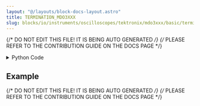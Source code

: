 ```yaml
---
layout: "@/layouts/block-docs-layout.astro"
title: TERMINATION_MDO3XXX
slug: blocks/io/instruments/oscilloscopes/tektronix/mdo3xxx/basic/termination-mdo3xxx
---
```


{/* DO NOT EDIT THIS FILE! IT IS BEING AUTO GENERATED */}
{/* PLEASE REFER TO THE CONTRIBUTION GUIDE ON THE DOCS PAGE */}


<PythonDocsDisplay docstring={docstring} />
<details>
<summary>Python Code</summary>

```python
from flojoy import flojoy, DataContainer, Scalar, VisaConnection
from typing import Optional, Literal


@flojoy(inject_connection=True)
def TERMINATION_MDO3XXX(
    connection: VisaConnection,
    channel: int = 0,
    termination: Literal["50 ohm", "75 ohm", "1M ohm"] = "50 ohm",
    query_set: Literal["query", "set"] = "query",
    default: Optional[DataContainer] = None,
) -> Scalar:
    """The TERMINATION_MDO3XXX node sets the termination ohms (or queries it).

    The termination is set by the output, and the set termination
    in the oscilloscope must match that value.

    Note that the termination is often called the "electrical impedance".
    Note that the 75 Ohm option is not compatible with all model numbers.

    If the "VISA_address" parameter is not specified the VISA_index will be
    used to find the address. The LIST_VISA node can be used to show the
    indicies of all available VISA instruments.

    This node should also work with compatible Tektronix scopes (untested):
    MDO4xxx, MSO4xxx, and DPO4xxx.

    Parameters
    ----------
    connection: VisaConnection
        The VISA address (requires the CONNECTION_MDO3XXX node).
    channel: int
        The channel to query or set the impedance/termination.
    termination: str
        The ohm to which the termination impedance is set to.
    query_set: str
        Whether to query or set the triggering voltage.

    Returns
    -------
    DataContainer
        Scalar: The termination value for the chosen channel.
    """

    tek = connection.get_handle()

    match termination:
        case "50 ohm":
            termination = 50
        case "75 ohm":
            termination = 75  # Not compatible with all instruments.
        case "1M ohm":
            termination = 1e6

    match query_set:
        case "query":
            c = tek.channel[int(channel)].termination()
        case "set":
            tek.channel[int(channel)].termination(termination)
            c = termination

    return Scalar(c=c)

```

[Find this Flojoy Block on GitHub](https://github.com/flojoy-ai/blocks/blob/main/blocks/IO/INSTRUMENTS/OSCILLOSCOPES/TEKTRONIX/MDO3XXX/BASIC/TERMINATION_MDO3XXX/TERMINATION_MDO3XXX.py)

</details>

## Example


<GetHelpWidget />


<AppDisplay app={app} blockName="TERMINATION_MDO3XXX" client:visible />


<Example />

{/* DO NOT EDIT THIS FILE! IT IS BEING AUTO GENERATED */}
{/* PLEASE REFER TO THE CONTRIBUTION GUIDE ON THE DOCS PAGE */}
